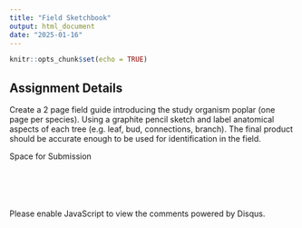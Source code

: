 ```yaml
---
title: "Field Sketchbook"
output: html_document
date: "2025-01-16"
---
```


```r
knitr::opts_chunk$set(echo = TRUE)
```

## Assignment Details
Create a 2 page field guide introducing the study organism poplar (one page per species). Using a graphite pencil sketch and label anatomical aspects of each tree (e.g. leaf, bud, connections, branch). The final product should be accurate enough to be used for identification in the field.

Space for Submission
<div style="margin-top: 6em;"></div>

<div id="disqus_thread"></div>
<script>
    var disqus_config = function () {
        this.page.url = window.location.href;
        this.page.identifier = window.location.pathname;
    };
    (function() { // DON'T EDIT BELOW THIS LINE
        var d = document, s = d.createElement('script');
        s.src = 'https://inde-study.disqus.com/embed.js';
        s.setAttribute('data-timestamp', +new Date());
        (d.head || d.body).appendChild(s);
    })();
</script>
<noscript>Please enable JavaScript to view the comments powered by Disqus.</noscript>

